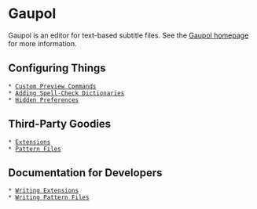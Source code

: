 = Gaupol =

Gaupol is an editor for text-based subtitle files. See the [[http://home.gna.org/gaupol/|Gaupol homepage]] for more information.

== Configuring Things ==

 * [[/Preview|Custom Preview Commands]]
 * [[/SpellCheck|Adding Spell-Check Dictionaries]]
 * [[/HiddenPreferences|Hidden Preferences]]

== Third-Party Goodies ==

 * [[/Extensions|Extensions]]
 * [[/PatternFiles|Pattern Files]]

== Documentation for Developers ==

 * [[/WritingExtensions|Writing Extensions]]
 * [[/WritingPatternFiles|Writing Pattern Files]]
